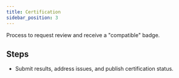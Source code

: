 ```yaml
---
title: Certification
sidebar_position: 3
---
```


Process to request review and receive a "compatible" badge.

## Steps
- Submit results, address issues, and publish certification status.
